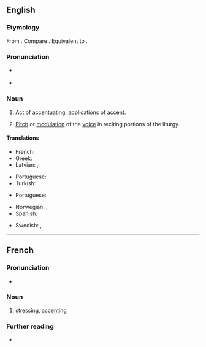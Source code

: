 ==English==

===Etymology===
From {{der|en|LL.|accentuatio}}. Compare {{cog|fr|accentuation}}. Equivalent to {{suffix|en|accentuate|ion}}.

===Pronunciation===
* {{a|US}} {{IPA|en|/ˌæk.ˌsɛn.tʃə.ˈweɪ.ʃən/|/ˌɪk.ˌsɛn.tʃə.ˈweɪ.ʃən/}}
* {{rhymes|en|eɪʃən}}

===Noun===
{{en-noun|~}}

# Act of accentuating; applications of [[accent]].
# {{lb|en|ecclesiastical|music}} [[pitch|Pitch]] or [[modulation]] of the [[voice]] in reciting portions of the liturgy.

====Translations====
{{trans-top|act of accentuating}}
* French: {{t+|fr|accentuation|f}}
* Greek: {{t+|el|τονισμός|m}}
* Latvian: {{t|lv|akcentuācija|f}}, {{t|lv|akcentēšana|f}}
{{trans-mid}}
* Portuguese: {{t+|pt|acentuação|f}}
* Turkish: {{t+|tr|vurgulama}}
{{trans-bottom}}

{{trans-top|pitch or modulation of the voice}}
* Portuguese: {{t+|pt|acentuação|f}}
{{trans-mid}}
{{trans-bottom}}

{{checktrans-top}}
* Norwegian: {{t|no|betoning|c}}, {{t|no|aksentuering|c}}
* Spanish: {{t+|es|acentuación}}
{{trans-mid}}
* Swedish: {{t+|sv|betoning}}, {{t+|sv|accentuering}}
{{trans-bottom}}

----

==French==

===Pronunciation===
* {{audio|fr|LL-Q150 (fra)-WikiLucas00-accentuation.wav|Audio}}

===Noun===
{{fr-noun|f}}
# [[stressing]], [[accenting]]

===Further reading===
* {{R:TLFi}}